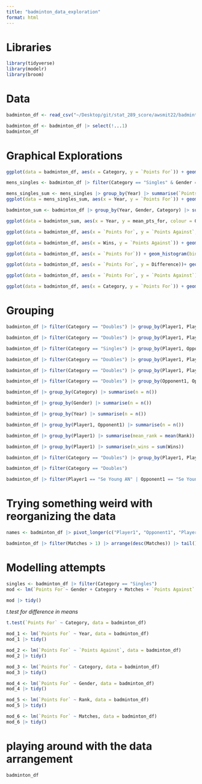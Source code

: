 ```yaml
---
title: "badminton_data_exploration"
format: html
---
```


# Libraries

```r
library(tidyverse)
library(modelr)
library(broom)
```

# Data

```r
badminton_df <- read_csv("~/Desktop/git/stat_289_score/awsmit22/badminton_module/exploration/badminton.csv")

badminton_df <- badminton_df |> select(!...1)
badminton_df
```

# Graphical Explorations

```r
ggplot(data = badminton_df, aes(x = Category, y = `Points For`)) + geom_boxplot() + facet_wrap(~Gender)
```

```r
mens_singles <- badminton_df |> filter(Category == "Singles" & Gender == "Men") 

mens_singles_sum <- mens_singles |> group_by(Year) |> summarise(`Points For` = mean(`Points For`))
ggplot(data = mens_singles_sum, aes(x = Year, y = `Points For`)) + geom_line() 
```

```r
badminton_sum <- badminton_df |> group_by(Year, Gender, Category) |> summarise(mean_pts_for = mean(`Points For`)) |> filter(Year != 2020)

ggplot(data = badminton_sum, aes(x = Year, y = mean_pts_for, colour = Gender)) + geom_line() + facet_wrap(~Category)
```

```r
ggplot(data = badminton_df, aes(x = `Points For`, y = `Points Against`, colour = Gender)) + geom_point(alpha = 0.5) + facet_wrap(~Category) + geom_smooth(method = "lm")
```

```r
ggplot(data = badminton_df, aes(x = Wins, y = `Points Against`)) + geom_point()
```

```r
ggplot(data = badminton_df, aes(x = `Points For`)) + geom_histogram(bins = 15, colour = "black", fill = "lightblue") + facet_wrap(~Year) + theme_minimal()
```

```r
ggplot(data = badminton_df, aes(x = `Points For`, y = Difference))+ geom_point() + geom_smooth(method = "lm")
```

```r
ggplot(data = badminton_df, aes(x = `Points For`, y = `Points Against`))+ geom_point() + geom_smooth(method = "lm")
```

```r
ggplot(data = badminton_df, aes(x = Category, y = `Points For`)) + geom_boxplot()
```

# Grouping

```r
badminton_df |> filter(Category == "Doubles") |> group_by(Player1, Player2) |> summarise()
```

```r
badminton_df |> filter(Category == "Doubles") |> group_by(Player1, Player2, Opponent1, Opponent2) |> summarise()
```

```r
badminton_df |> filter(Category == "Singles") |> group_by(Player1, Opponent1) |> summarise(n_matches = sum(Matches))
```

```r
badminton_df |> filter(Category == "Doubles") |> group_by(Player1, Player2, Opponent2, Opponent1) |> summarise(n_matches = sum(Matches))
```

```r
badminton_df |> filter(Category == "Doubles") |> group_by(Player1, Player2) |> summarise(n_matches = sum(Matches))
```

```r
badminton_df |> filter(Category == "Doubles") |> group_by(Opponent1, Opponent2) |> summarise(n_matches = sum(Matches))
```

```r
badminton_df |> group_by(Category) |> summarise(n = n())
```

```r
badminton_df |> group_by(Gender) |> summarise(n = n())
```

```r
badminton_df |> group_by(Year) |> summarise(n = n())
```

```r
badminton_df |> group_by(Player1, Opponent1) |> summarise(n = n())
```

```r
badminton_df |> group_by(Player1) |> summarise(mean_rank = mean(Rank))
```

```r
badminton_df |> group_by(Player1) |> summarise(n_wins = sum(Wins))
```

```r
badminton_df |> filter(Category == "Doubles") |> group_by(Player1, Player2) |> summarise(n_matches = n())

badminton_df |> filter(Category == "Doubles")
```

```r
badminton_df |> filter(Player1 == "Se Young AN" | Opponent1 == "Se Young AN") |> group_by(Player1, Player2) |> summarise()
```

# Trying something weird with reorganizing the data

```r
names <- badminton_df |> pivot_longer(c("Player1", "Opponent1", "Player2", "Opponent2"), names_to = "Position", values_to = "Name") |> filter(!is.na(Name))
```

```r
badminton_df |> filter(Matches > 1) |> arrange(desc(Matches)) |> tail()
```

# Modelling attempts

```r
singles <- badminton_df |> filter(Category == "Singles")
mod <- lm(`Points For`~ Gender + Category + Matches + `Points Against` + Rank + Player1 + Opponent1 + Wins + Losses + Difference, data = singles)

mod |> tidy()
```


*t.test for difference in means*

```r
t.test(`Points For` ~ Category, data = badminton_df)
```

```r
mod_1 <- lm(`Points For` ~ Year, data = badminton_df)
mod_1 |> tidy()
```

```r
mod_2 <- lm(`Points For` ~ `Points Against`, data = badminton_df)
mod_2 |> tidy()
```

```r
mod_3 <- lm(`Points For` ~ Category, data = badminton_df)
mod_3 |> tidy()
```

```r
mod_4 <- lm(`Points For` ~ Gender, data = badminton_df)
mod_4 |> tidy()
```

```r
mod_5 <- lm(`Points For` ~ Rank, data = badminton_df)
mod_5 |> tidy()
```

```r
mod_6 <- lm(`Points For` ~ Matches, data = badminton_df)
mod_6 |> tidy()
```

# playing around with the data arrangement

```r
badminton_df 
```

